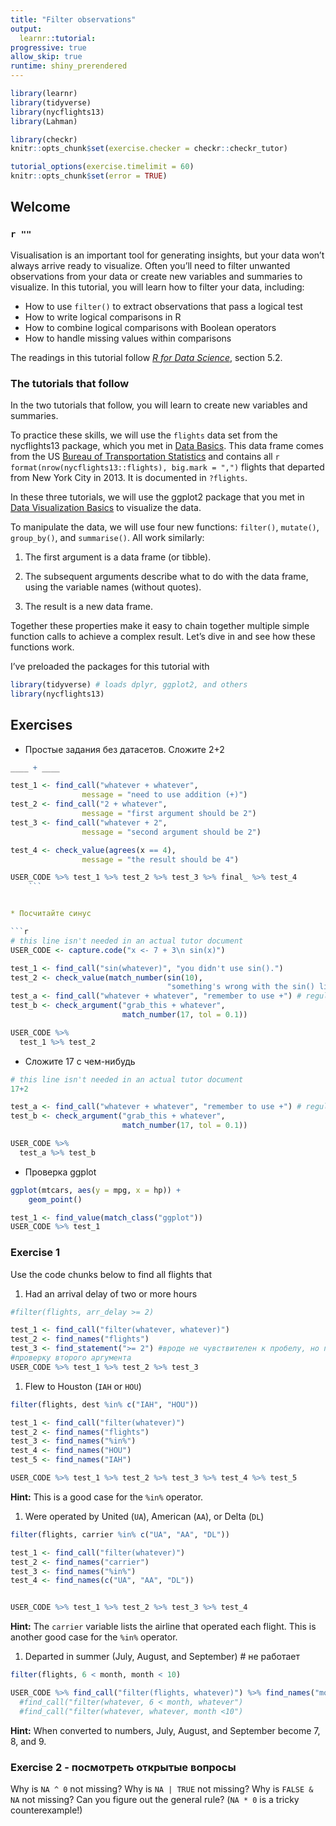 ```yaml
---
title: "Filter observations"
output: 
  learnr::tutorial:
progressive: true
allow_skip: true
runtime: shiny_prerendered
---
```


```r
library(learnr)
library(tidyverse)
library(nycflights13)
library(Lahman)

library(checkr)
knitr::opts_chunk$set(exercise.checker = checkr::checkr_tutor)

tutorial_options(exercise.timelimit = 60)
knitr::opts_chunk$set(error = TRUE)
```

## Welcome

### `r ""`

Visualisation is an important tool for generating insights, but your data won't always arrive ready to visualize. Often you'll need to filter unwanted observations from your data or create new variables and summaries to visualize. In this tutorial, you will learn how to filter your data, including:

* How to use `filter()` to extract observations that pass a logical test
* How to write logical comparisons in R
* How to combine logical comparisons with Boolean operators
* How to handle missing values within comparisons

The readings in this tutorial follow [_R for Data Science_](http://r4ds.had.co.nz/), section 5.2. 

### The tutorials that follow

In the two tutorials that follow, you will learn to create new variables and summaries.

To practice these skills, we will use the `flights` data set from the nycflights13 package, which you met in [Data Basics](../01-data-basics/01-data-basics.html). This data frame comes from the US [Bureau of Transportation Statistics](http://www.transtats.bts.gov/DatabaseInfo.asp?DB_ID=120&Link=0) and contains all `r format(nrow(nycflights13::flights), big.mark = ",")` flights that departed from New York City in 2013. It is documented in `?flights`.

In these three tutorials, we will use the ggplot2 package that you met in [Data Visualization Basics](../02-data-vis-basics/02-data-vis-basics.html) to visualize the data. 

To manipulate the data, we will use four new functions: `filter()`, `mutate()`, `group_by()`, and `summarise()`. All work similarly: 

1.  The first argument is a data frame (or tibble).

1.  The subsequent arguments describe what to do with the data frame, using the variable names (without quotes).

1.  The result is a new data frame.

Together these properties make it easy to chain together multiple simple function calls to achieve a complex result. Let's dive in and see how these functions work.

I've preloaded the packages for this tutorial with 

```r
library(tidyverse) # loads dplyr, ggplot2, and others
library(nycflights13)
```

## Exercises


* Простые задания без датасетов.  Сложите 2+2

```r
____ + ____
```

```r
test_1 <- find_call("whatever + whatever",  
                message = "need to use addition (+)")
test_2 <- find_call("2 + whatever", 
                message = "first argument should be 2")
test_3 <- find_call("whatever + 2", 
                message = "second argument should be 2")

test_4 <- check_value(agrees(x == 4), 
                message = "the result should be 4")

USER_CODE %>% test_1 %>% test_2 %>% test_3 %>% final_ %>% test_4
    ```


* Посчитайте синус 

```r
# this line isn't needed in an actual tutor document
USER_CODE <- capture.code("x <- 7 + 3\n sin(x)")
```

```r
test_1 <- find_call("sin(whatever)", "you didn't use sin().")
test_2 <- check_value(match_number(sin(10), 
                                   "something's wrong with the sin() line."))
test_a <- find_call("whatever + whatever", "remember to use +") # regular location test
test_b <- check_argument("grab_this + whatever", 
                         match_number(17, tol = 0.1))

USER_CODE %>%
  test_1 %>% test_2 
```


* Сложите 17 с чем-нибудь 

```r
# this line isn't needed in an actual tutor document
17+2
```

```r
test_a <- find_call("whatever + whatever", "remember to use +") # regular location test
test_b <- check_argument("grab_this + whatever", 
                         match_number(17, tol = 0.1))

USER_CODE %>%
  test_a %>% test_b 
```
  
  

* Проверка ggplot 
```r
ggplot(mtcars, aes(y = mpg, x = hp)) + 
    geom_point()

```

```r
test_1 <- find_value(match_class("ggplot"))
USER_CODE %>% test_1
```




### Exercise 1

Use the code chunks below to find all flights that

1. Had an arrival delay of two or more hours

```r
#filter(flights, arr_delay >= 2)

```
```r
test_1 <- find_call("filter(whatever, whatever)")
test_2 <- find_names("flights")
test_3 <- find_statement(">= 2") #вроде не чувствителен к пробелу, но перепроверить
#проверку второго аргумента
USER_CODE %>% test_1 %>% test_2 %>% test_3
```

1. Flew to Houston (`IAH` or `HOU`)

```r
filter(flights, dest %in% c("IAH", "HOU"))

```
```r
test_1 <- find_call("filter(whatever)")
test_2 <- find_names("flights")
test_3 <- find_names("%in%") 
test_4 <- find_names("HOU")
test_5 <- find_names("IAH")

USER_CODE %>% test_1 %>% test_2 %>% test_3 %>% test_4 %>% test_5

```

<div id="filterex2-hint">
**Hint:** This is a good case for the `%in%` operator.
</div>

1. Were operated by United (`UA`), American (`AA`), or Delta (`DL`)

```r
filter(flights, carrier %in% c("UA", "AA", "DL"))

```
```r
test_1 <- find_call("filter(whatever)")
test_2 <- find_names("carrier")
test_3 <- find_names("%in%") 
test_4 <- find_names(c("UA", "AA", "DL"))


USER_CODE %>% test_1 %>% test_2 %>% test_3 %>% test_4
```

<div id="filterex3-hint">
**Hint:** The `carrier` variable lists the airline that operated each flight. This is another good case for the `%in%` operator.
</div>

1. Departed in summer (July, August, and September) # не работает

```r
filter(flights, 6 < month, month < 10)

```
```r

USER_CODE %>% find_call("filter(flights, whatever)") %>% find_names("month") #%>% 
  #find_call("filter(whatever, 6 < month, whatever")
  #find_call("filter(whatever, whatever, month <10")
```

<div id="filterex4-hint">
**Hint:** When converted to numbers, July, August, and September become 7, 8, and 9.
</div>


### Exercise 2 - посмотреть открытые вопросы

Why is `NA ^ 0` not missing? Why is `NA | TRUE` not missing?
Why is `FALSE & NA` not missing? Can you figure out the general
rule?  (`NA * 0` is a tricky counterexample!)

```r

```

